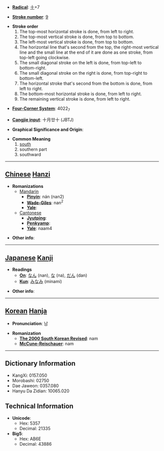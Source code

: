 * '''[[Wiktionary:Chinese radical index| Radical]]''': [[Wiktionary:Chinese radical index 十|十]]+7

* '''[[Wiktionary:Chinese total strokes index|Stroke number]]''': [[Wiktionary:Chinese total strokes index 9|9]]

*'''Stroke order'''
*# The top-most horizontal stroke is done, from left to right.
*# The top-most vertical stroke is done, from top to bottom.
*# The left-most vertical stroke is done, from top to bottom.
*# The horizontal line that's second from the top, the right-most vertical line and the small line at the end of it are done as one stroke, from top-left going clockwise.
*# The small diagonal stroke on the left is done, from top-left to bottom-right.
*# The small diagonal stroke on the right is done, from top-right to bottom-left.
*# The horizontal stroke that's second from the bottom is done, from left to right.
*# The bottom-most horizontal stroke is done, from left to right.
*# The remaining vertical stroke is done, from left to right.

* '''[[Wiktionary:Chinese four corner index|Four-Corner System]]''': 4022<sub>7</sub>

* '''[[Wiktionary:Chinese Cangjie index|Cangjie input]]''': 十月廿十 (JBTJ)

* '''Graphical Significance and Origin''': 

* '''Common Meaning'''
*# [[south]]
*# southern part
*# southward

----

== [[Chinese]] [[Hanzi]] ==

* '''Romanizations'''
** [[Mandarin]]
*** '''[[Pinyin]]''': nán (nan2)
*** '''[[Wade-Giles]]''': nan<sup>2</sup>
*** '''[[Yale]]''': 
**[[Cantonese]]
***'''[[Jyutping]]''':
***'''[[Penkyamp]]''': 
***'''[[Yale]]''': naam4

* '''Other info''': 

----

== [[Japanese]] [[Kanji]] ==

* '''Readings'''
** '''[[On]]''': [[なん]] (nan), [[な]] (na), [[だん]] (dan)
** '''[[Kun]]''': [[みなみ]] (minami)

* '''Other info''':  

----

== [[Korean]] [[Hanja]] ==

* '''Pronunciation''': 남

* '''Romanization'''
** '''[[The 2000 South Korean Revised Romanization|The 2000 South Korean Revised]]''': nam
** '''[[McCune-Reischauer]]''': nam

----

== Dictionary Information ==

* KangXi: 0157.050
* Morobashi: 02750
* Dae Jaweon: 0357.080
* Hanyu Da Zidian: 10065.020

== Technical Information ==

* '''Unicode''':
** Hex: 5357
** Decimal: 21335
* '''Big5''':
** Hex: AB6E
** Decimal: 43886